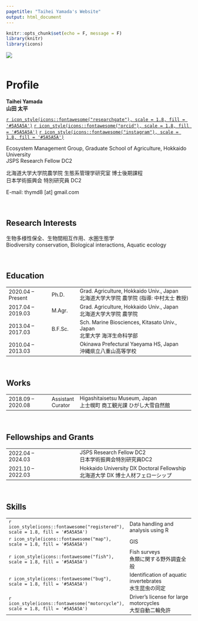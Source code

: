 ```yaml
---
pagetitle: "Taihei Yamada's Website"
output: html_document
---
```


```r
knitr::opts_chunk$set(echo = F, message = F)
library(knitr)
library(icons)
```

![](images/pink_salmon_crop.JPG)
<br />
<br />


# Profile

<span style="font-weight:bold; ">Taihei Yamada</span> <br />
<span style="font-weight:bold; ">山田 太平</span>

[`r icon_style(icons::fontawesome("researchgate"), scale = 1.8, fill = '#5A5A5A')`](https://www.researchgate.net/profile/Taihei-Yamada-2) [`r icon_style(icons::fontawesome("orcid"), scale = 1.8, fill = '#5A5A5A')`](https://orcid.org/0000-0002-6120-7094) [`r icon_style(icons::fontawesome("instagram"), scale = 1.8, fill = '#5A5A5A')`](https://www.instagram.com/prbnmt/) 

Ecosystem Management Group, Graduate School of Agriculture, Hokkaido University
<br />
JSPS Research Fellow DC2

北海道大学大学院農学院 生態系管理学研究室 博士後期課程
<br />
日本学術振興会 特別研究員 DC2

E-mail: thymd8 [at] gmail.com
<br />
<br />
<br />

## Research Interests

生物多様性保全、生物間相互作用、水圏生態学
<br />
Biodiversity conservation, Biological interactions, Aquatic ecology
<br />
<br />
<br />


<style>
table, th, td {
    font-size: 100%;
}
</style>

## Education
| | | |
| :-- | :- | :------- |
| 2020.04 – Present | Ph.D. | Grad. Agriculture, Hokkaido Univ., Japan<br />北海道大学大学院 農学院 (指導: 中村太士 教授) |
| 2017.04 – 2019.03 | M.Agr. | Grad. Agriculture, Hokkaido Univ., Japan<br />北海道大学大学院 農学院 |
| 2013.04 – 2017.03 | B.F.Sc. | Sch. Marine Biosciences, Kitasato Univ., Japan<br />北里大学 海洋生命科学部 |
| 2010.04 – 2013.03 |    | Okinawa Prefectural Yaeyama HS, Japan<br />沖縄県立八重山高等学校 |
<br />


## Works
| | | |
| :-- | :- | :------- |
| 2018.09 – 2020.08 | Assistant<br />Curator | Higashitaisetsu Museum, Japan<br />上士幌町 商工観光課 ひがし大雪自然館 |
<br />


## Fellowships and Grants
| | | |
| :-- | :- | :------- |
| 2022.04 – 2024.03 | | JSPS Research Fellow DC2<br />日本学術振興会特別研究員DC2 |
| 2021.10 – 2022.03 | | Hokkaido University DX Doctoral Fellowship<br />北海道大学 DX 博士人材フェローシップ |
<br />


## Skills
| | |
| :- | :---------------- |
| `r icon_style(icons::fontawesome("registered"), scale = 1.8, fill = '#5A5A5A')` | Data handling and analysis using R |
| `r icon_style(icons::fontawesome("map"), scale = 1.8, fill = '#5A5A5A')` | GIS |
| `r icon_style(icons::fontawesome("fish"), scale = 1.8, fill = '#5A5A5A')` | Fish surveys<br />魚類に関する野外調査全般 |
| `r icon_style(icons::fontawesome("bug"), scale = 1.8, fill = '#5A5A5A')` | Identification of aquatic invertebrates<br />水生昆虫の同定 |
| `r icon_style(icons::fontawesome("motorcycle"), scale = 1.8, fill = '#5A5A5A')` | Driver's license for large motorcycles<br />大型自動二輪免許 |


<!-- Global site tag (gtag.js) - Google Analytics -->
<script async src="https://www.googletagmanager.com/gtag/js?id=G-BQZTKPH9SP"></script>
<script>
  window.dataLayer = window.dataLayer || [];
  function gtag(){dataLayer.push(arguments);}
  gtag('js', new Date());

  gtag('config', 'G-BQZTKPH9SP');
</script>


<!-- Google Fonts -->
<link rel="preconnect" href="https://fonts.googleapis.com"> 
<link rel="preconnect" href="https://fonts.gstatic.com" crossorigin> 
<link href="https://fonts.googleapis.com/css2?family=Josefin+Sans&display=swap" rel="stylesheet">
